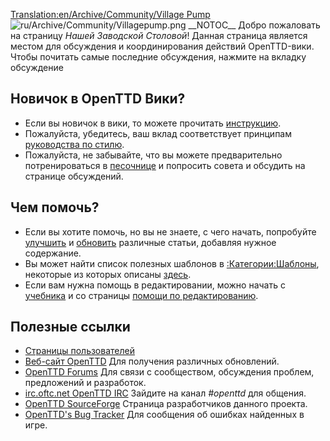 [[Translation:en/Archive/Community/Village Pump]]
[[File:ru/Archive/Community/Villagepump.png|right]]
__NOTOC__
Добро пожаловать на страницу ''Нашей Заводской Столовой''! Данная страница является местом для обсуждения и координирования действий OpenTTD-вики. Чтобы почитать самые последние обсуждения, нажмите на вкладку обсуждение 


==Новичок в OpenTTD Вики? ==
* Если вы новичок в вики, то можете прочитать [[en/Tutorial|инструкцию]].
* Пожалуйста, убедитесь, ваш вклад соответствует  принципам [[en/Wiki/Manual of Style|руководства по стилю]].
* Пожалуйста, не забывайте, что вы можете предварительно потренироваться в [https://wiki.staging.openttd.org песочнице] и попросить совета и обсудить на странице обсуждений.

==Чем помочь?==
* Если вы хотите помочь, но вы не знаете, с чего начать, попробуйте [[:Category:en/Articles to be expanded|улучшить]] и [[:Category:en/Articles to be updated|обновить]] различные статьи, добавляя нужное содержание.
* Вы может найти список полезных шаблонов в [[:Category:en/Templates|:Категории:Шаблоны]], некоторые из которых описаны [[en/Wiki/Templates|здесь]].
* Если вам нужна помощь в редактировании, можно начать с [[en/Tutorial|учебника]] и со страницы [[en/Editing help|помощи по редактированию]].

== Полезные ссылки ==
* [[:Category:en/Users|Страницы пользователей]]
* [http://www.openttd.org/ Веб-сайт OpenTTD] Для получения различных обновлений.
* [http://forum.openttd.org OpenTTD Forums] Для связи с сообществом, обсуждения проблем, предложений и разработок.
* [irc://irc.oftc.net/openttd irc.oftc.net OpenTTD  IRC] Зайдите на канал ''#openttd'' для общения.
* [http://sourceforge.net/projects/openttd/ OpenTTD SourceForge] Страница разработчиков данного проекта.
* [http://bugs.openttd.org/ OpenTTD's Bug Tracker] Для сообщения об ошибках найденных в игре.

